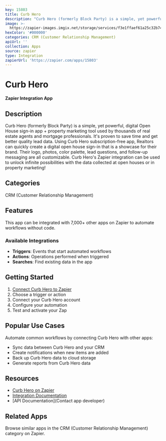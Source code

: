 ```yaml
---
key: 15803
title: Curb Hero
description: "Curb Hero (formerly Block Party) is a simple, yet powerful, digital Open House sign-in app + property marketing tool used by thousands of real estate agents and mortgage professionals. It's proven to save time and get better quality lead data. \r\nUsing Curb Hero subscription-free app, Realtors can quickly create a digital open house sign-in that is a showcase for their brand. Their logo, photos, color palette, lead questions, and follow-up messaging are all customizable. Curb Hero's Zapier integration can be used to unlock infinite possibilities with the data collected at open houses or in property marketing!"
image: >-
  https://zapier-images.imgix.net/storage/services/f3e1ffaef61a25c32b747963c20b9553.png?auto=format%2Ccompress&ixlib=python-3.0.0&q=50
hexColor: '#000000'
categories: CRM (Customer Relationship Management)
apiUrl: ''
collection: Apps
source: zapier
type: Integration
zapierUrl: 'https://zapier.com/apps/15803'
---
```

# Curb Hero

**Zapier Integration App**

## Description

Curb Hero (formerly Block Party) is a simple, yet powerful, digital Open House sign-in app + property marketing tool used by thousands of real estate agents and mortgage professionals. It's proven to save time and get better quality lead data. 
Using Curb Hero subscription-free app, Realtors can quickly create a digital open house sign-in that is a showcase for their brand. Their logo, photos, color palette, lead questions, and follow-up messaging are all customizable. Curb Hero's Zapier integration can be used to unlock infinite possibilities with the data collected at open houses or in property marketing!

## Categories

CRM (Customer Relationship Management)

## Features

This app can be integrated with 7,000+ other apps on Zapier to automate workflows without code.

### Available Integrations

- **Triggers**: Events that start automated workflows
- **Actions**: Operations performed when triggered
- **Searches**: Find existing data in the app

## Getting Started

1. [Connect Curb Hero to Zapier](https://zapier.com/apps/15803)
2. Choose a trigger or action
3. Connect your Curb Hero account
4. Configure your automation
5. Test and activate your Zap

## Popular Use Cases

Automate common workflows by connecting Curb Hero with other apps:

- Sync data between Curb Hero and your CRM
- Create notifications when new items are added
- Back up Curb Hero data to cloud storage
- Generate reports from Curb Hero data

## Resources

- [Curb Hero on Zapier](https://zapier.com/apps/15803)
- [Integration Documentation](https://zapier.com/apps/15803/integrations)
- [API Documentation](Contact app developer)

## Related Apps

Browse similar apps in the CRM (Customer Relationship Management) category on Zapier.

